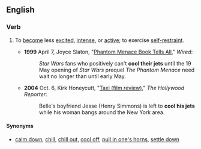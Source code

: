 ==English==

===Verb===
{{head|en|verb|head=[[cool]] [[one's]] [[jet]]s}}

# {{context|idiomatic}} To [[become]] less [[excited]], [[intense]], or [[active]]; to exercise [[self-restraint]].
#* '''1999''' April 7, Joyce Slaton, "[http://www.wired.com/culture/lifestyle/news/1999/04/18983 Phantom Menace Book Tells All]," ''Wired'':
#*: ''Star Wars'' fans who positively can't '''cool their jets''' until the 19 May opening of ''Star Wars'' prequel ''The Phantom Menace'' need wait no longer than until early May.
#* '''2004''' Oct. 6, Kirk Honeycutt, "[http://www.hollywoodreporter.com/hr/imdb/reviews/article_display.jsp?rid=1000653786&vnu_special_account_code=thrsiteimdbpro Taxi (film review)]," ''The Hollywood Reporter'':
#*: Belle's boyfriend Jesse (Henry Simmons) is left to '''cool his jets''' while his woman bangs around the New York area.

====Synonyms====
* [[calm down]], [[chill]], [[chill out]], [[cool off]], [[pull in one's horns]], [[settle down]]